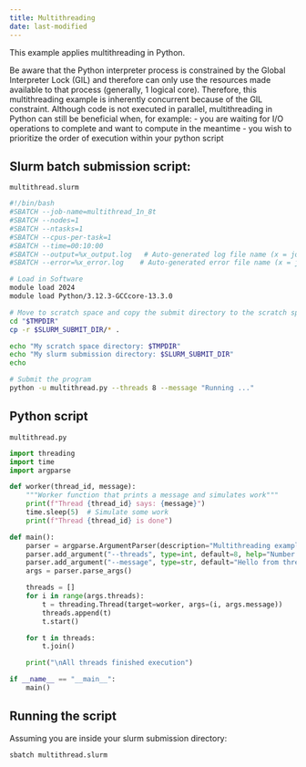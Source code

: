 ```yaml
---
title: Multithreading
date: last-modified
---
```


This example applies multithreading in Python. 

Be aware that the Python interpreter process is constrained by the Global Interpreter Lock (GIL) and therefore can only use the resources made available to that process (generally, 1 logical core). Therefore, this multithreading example is inherently concurrent because of the GIL constraint. Although code is not executed in parallel, multithreading in Python can still be beneficial when, for example: 
- you are waiting for I/O operations to complete and want to compute in the meantime 
- you wish to prioritize the order of execution within your python script

## Slurm batch submission script:

`multithread.slurm` 

```sh
#!/bin/bash
#SBATCH --job-name=multithread_1n_8t
#SBATCH --nodes=1
#SBATCH --ntasks=1
#SBATCH --cpus-per-task=1  
#SBATCH --time=00:10:00
#SBATCH --output=%x_output.log   # Auto-generated log file name (x = job-name)
#SBATCH --error=%x_error.log    # Auto-generated error file name (x = job-name)

# Load in Software
module load 2024 
module load Python/3.12.3-GCCcore-13.3.0

# Move to scratch space and copy the submit directory to the scratch space
cd "$TMPDIR"
cp -r $SLURM_SUBMIT_DIR/* .

echo "My scratch space directory: $TMPDIR"
echo "My slurm submission directory: $SLURM_SUBMIT_DIR"
echo

# Submit the program
python -u multithread.py --threads 8 --message "Running ..."
```

## Python script
`multithread.py`

```python
import threading
import time
import argparse

def worker(thread_id, message):
    """Worker function that prints a message and simulates work"""
    print(f"Thread {thread_id} says: {message}")
    time.sleep(5)  # Simulate some work
    print(f"Thread {thread_id} is done")

def main():
    parser = argparse.ArgumentParser(description="Multithreading example in SLURM")
    parser.add_argument("--threads", type=int, default=8, help="Number of threads to use")
    parser.add_argument("--message", type=str, default="Hello from thread (default)", help="Message for each thread")
    args = parser.parse_args()

    threads = []
    for i in range(args.threads):
        t = threading.Thread(target=worker, args=(i, args.message))
        threads.append(t)
        t.start()

    for t in threads:
        t.join()

    print("\nAll threads finished execution")

if __name__ == "__main__":
    main()
```

## Running the script

Assuming you are inside your slurm submission directory:
```sh
sbatch multithread.slurm
```